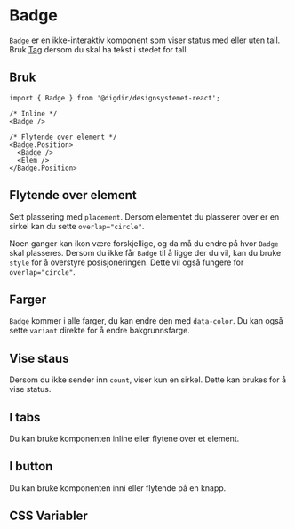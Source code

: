 
<Meta of={BadgeStories} />

# Badge

`Badge` er en ikke-interaktiv komponent som viser status med eller uten tall. Bruk [Tag](/docs/komponenter-tag--docs) dersom du skal
ha tekst i stedet for tall.

<Primary />
<Controls />

## Bruk

```tsx
import { Badge } from '@digdir/designsystemet-react';

/* Inline */
<Badge />

/* Flytende over element */
<Badge.Position>
  <Badge />
  <Elem />
</Badge.Position>
```

## Flytende over element

Sett plassering med `placement`. Dersom elementet du plasserer over er en sirkel kan du sette `overlap="circle"`.

<Canvas of={BadgeStories.Floating} />

Noen ganger kan ikon være forskjellige, og da må du endre på hvor `Badge` skal plasseres.
Dersom du ikke får `Badge` til å ligge der du vil, kan du bruke `style` for å overstyre posisjoneringen.
Dette vil også fungere for `overlap="circle"`.

<Canvas of={BadgeStories.CustomPlacement} />

## Farger

`Badge` kommer i alle farger, du kan endre den med `data-color`. 
Du kan også sette `variant` direkte for å endre bakgrunnsfarge.

<Canvas of={BadgeStories.Variants} />

## Vise staus

Dersom du ikke sender inn `count`, viser kun en sirkel. Dette kan brukes for å vise status.

<Canvas of={BadgeStories.Status} />

## I tabs

Du kan bruke komponenten inline eller flytene over et element.

<Canvas of={BadgeStories.InTabs} />

## I button

Du kan bruke komponenten inni eller flytende på en knapp.

<Canvas of={BadgeStories.InButton} />

## CSS Variabler

<CssVariables css={css} />

